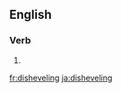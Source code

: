 ==English==

===Verb===
{{head|en}}

# {{present participle of|dishevel}}

[[fr:disheveling]]
[[ja:disheveling]]